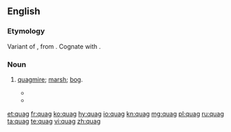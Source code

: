 ==English==

===Etymology===
Variant of {{etyl|enm|en}} {{m|enm|quabbe||a marsh, bog}}, from {{etyl|ang|en}} {{m|ang|cwabba||shake, tremble like something soft and flabby}}. Cognate with {{cog|nl|kwab}}.

===Noun===
{{en-noun}}

# {{lb|en|obsolete}} [[quagmire]]; [[marsh]]; [[bog]].
#* {{quote-book
|date=December 16, 1771
|first=John
|last=Walker
|authorlink=
|title=Account of the Irruption of Solway Moss
|passage=If a person ventures on one of these '''quags''', it bends in waves under his feet; and if the surface breaks, he is in danger of sinking to the bottom.
}}
#* {{quote-book
|year=1784
|first=William
|last=Cowper
|authorlink=William Cowper
|title=Tirocinium; or, a Review of Schools
|passage=Crooked or straight, through '''quags''' or thorny dells
}}

[[et:quag]]
[[fr:quag]]
[[ko:quag]]
[[hy:quag]]
[[io:quag]]
[[kn:quag]]
[[mg:quag]]
[[pl:quag]]
[[ru:quag]]
[[ta:quag]]
[[te:quag]]
[[vi:quag]]
[[zh:quag]]